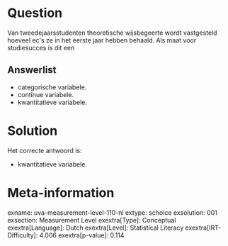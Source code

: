 Question
========

Van tweedejaarsstudenten theoretische wijsbegeerte wordt vastgesteld
hoeveel ec\'s ze in het eerste jaar hebben behaald. Als maat voor
studiesucces is dit een

Answerlist
----------

* categorische variabele.
* continue variabele.
* kwantitatieve variabele.

Solution
========

Het correcte antwoord is: 

* kwantitatieve variabele.

Meta-information
================
exname: uva-measurement-level-110-nl
extype: schoice
exsolution: 001
exsection: Measurement Level
exextra[Type]: Conceptual
exextra[Language]: Dutch
exextra[Level]: Statistical Literacy
exextra[IRT-Difficulty]: 4.006
exextra[p-value]: 0.114
